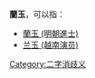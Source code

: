 '''蘭玉'''，可以指：
* [[蘭玉_(明朝進士)|蘭玉 (明朝進士)]]
* [[兰玉_(越南演员)|兰玉 (越南演员)]]

{{disambig}}

[[Category:二字消歧义|Category:二字消歧义]]